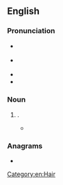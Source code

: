 ==English==

===Pronunciation===
* {{a|US|CA}} {{IPA|en|/ˈmʌstæʃ/}}
* {{a|RP|AU|NZ}} {{IPA|en|/məsˈtɑːʃ/}}
* {{audio|en|En-us-mustache.ogg|Audio (US)}}
* {{rhymes|en|æʃ|q1=US|ɑːʃ|q2=Received Pronunciation|s=2}}

===Noun===
{{en-noun}}

# {{lb|en|US}} {{alternative spelling of|en|moustache}}.
#* {{RQ:Ferguson Zollenstein|Zollenstein|41|“My Continental prominence is improving,” I commented dryly. ¶ Von Lindowe cut at a furze bush with his silver-mounted rattan. ¶ “Quite so,” he said as dryly, his hand at his '''mustache'''. “I may say if your intentions were known your life would not be worth a curse.”}}

===Anagrams===
* {{anagrams|en|a=acehmstu|Cheatums}}

[[Category:en:Hair]]